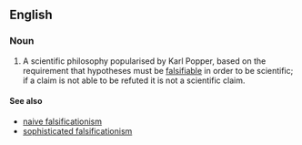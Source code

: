 ==English==
===Noun===
#A scientific philosophy popularised by Karl Popper, based on the requirement that hypotheses must be [[falsifiable]] in order to be scientific; if a claim is not able to be refuted it is not a scientific claim.

====See also====
*[[naive falsificationism]]
*[[sophisticated falsificationism]]